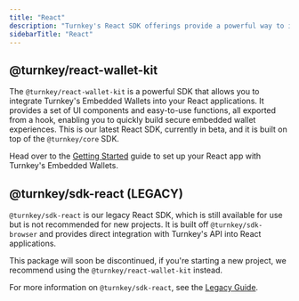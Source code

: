```yaml
---
title: "React"
description: "Turnkey's React SDK offerings provide a powerful way to integrate Turnkey's Embedded Wallets into your React applications. With features like secure authentication, wallet management, and transaction signing, you can build seamless wallet experiences directly in your React apps."
sidebarTitle: "React"
---
```


## @turnkey/react-wallet-kit

The `@turnkey/react-wallet-kit` is a powerful SDK that allows you to integrate Turnkey's Embedded Wallets into your React applications. It provides a set of UI components and easy-to-use functions, all exported from a hook, enabling you to quickly build secure embedded wallet experiences. This is our latest React SDK, currently in beta, and it is built on top of the `@turnkey/core` SDK.

Head over to the [Getting Started](/sdks/react/getting-started) guide to set up your React app with Turnkey's Embedded Wallets.

## @turnkey/sdk-react (LEGACY)

`@turnkey/sdk-react` is our legacy React SDK, which is still available for use but is not recommended for new projects. It is built off `@turnkey/sdk-browser` and provides direct integration with Turnkey's API into React applications.

This package will soon be discontinued, if you're starting a new project, we recommend using the `@turnkey/react-wallet-kit` instead.

For more information on `@turnkey/sdk-react`, see the [Legacy Guide](/sdks/react/legacy).
